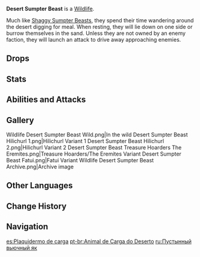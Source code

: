 {{Wildlife Infobox
|type     = Wildlife
|image    = Wildlife Desert Sumpter Beast Icon.png
|family   = Beasts
|location = [[Sumeru]]
|group    = Sumpter Beast
}}
{{Description|Sumpter Beasts are friends of humanity. Gentle by nature they serve as important tools of production and transport. Sumpter Beasts can adapt to various different natural environment. Long before the forest merchants ever noticed them, these hardworking animals were already the much-relied-upon domesticated beasts of the desert peoples|[[Archive]]}}
'''Desert Sumpter Beast''' is a [[Wildlife]].

Much like [[Shaggy Sumpter Beast]]s, they spend their time wandering around the desert digging for meal. When resting, they will lie down on one side or burrow themselves in the sand. Unless they are not owned by an enemy faction, they will launch an attack to drive away approaching enemies.

==Drops==
{{Transclude|Shaggy Sumpter Beast|Drops}}

==Stats==
{{Transclude|Shaggy Sumpter Beast|Stats}}

==Abilities and Attacks==
{{Enemy Attacks
|name_1      = Charge
|desc_1      = Becomes visibly angry before charging at the player, dealing '''100% ATK''' as {{Color|Physical DMG}} on hit.
}}

==Gallery==
<gallery>
Wildlife Desert Sumpter Beast Wild.png|In the wild
Desert Sumpter Beast Hilichurl 1.png|Hilichurl Variant 1
Desert Sumpter Beast Hilichurl 2.png|Hilichurl Variant 2
Desert Sumpter Beast Treasure Hoarders The Eremites.png|Treasure Hoarders/The Eremites Variant
Desert Sumpter Beast Fatui.png|Fatui Variant
Wildlife Desert Sumpter Beast Archive.png|Archive image
</gallery>

==Other Languages==
{{Other Languages
|en      = Desert Sumpter Beast
|zhs     = 骆骆驮兽
|zhs_rm  = Luò-luò Tuóshòu
|zht     = 駱駱馱獸
|zht_rm  = Luò-luò Tuóshòu
|zh_tl   = Camel-Camel {{w|Pack animal|Sumpter}}
|zhja_note = The first part of the name is most likely from the first character in {{Lang|"camel"|zh-Hans=骆驼|zh-Hant=駱駝|zh-Hant_rm=luòtuo|ja={{Rubi|駱|ラク|駝|ダ}}|ja_rm=rakuda|sort=zh-Hans,zh-Hant,ja}}, duplicated.
|ja      = ラクラク駄獣
|ja_rm   = Rakuraku Dajuu
|ja_tl   = Camel-Camel Sumpter
|ko      = 사막 동물 짐꾼
|ko_rm   = Samak Dongmul Jimkkun
|ko_tl   = Desert Animal Sumpter
|es      = Plaquidermo de carga
|es_tl   = Cargo Pachyderm
|es_note = Probably a misspelling of ''paquidermo''.
|fr      = Bête de somme du désert
|fr_tl   = Desert Sumpter Beast
|ru      = Пустынный вьючный як
|ru_tl   = Desert Pack Yak
|th      = Desert Sumpter Beast
|vi      = Thú Thồ Hàng Sa Mạc
|vi_tl   = Desert Sumpter Beast
|de      = Hohok-Packtier
|de_tl   = Hohok Pack Animal
|id      = Desert Sumpter Beast
|pt      = Animal de Carga do Deserto
|pt_tl   = 
|tr      = Çöl Yük Hayvanı
|tr_tl   = 
|it      = Bestia da soma del deserto
|it_tl   = 
}}

==Change History==
{{Change History|3.1}}

==Navigation==
{{Wildlife Navbox}}
{{Enemy Navbox|Special}}

[[es:Plaquidermo de carga]]
[[pt-br:Animal de Carga do Deserto]]
[[ru:Пустынный вьючный як]]